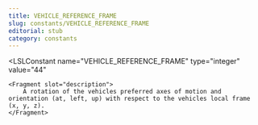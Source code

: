 ```yaml
---
title: VEHICLE_REFERENCE_FRAME
slug: constants/VEHICLE_REFERENCE_FRAME
editorial: stub
category: constants
---
```


<LSLConstant
	name="VEHICLE_REFERENCE_FRAME"
	type="integer"
	value="44"
>
	<Fragment slot="description">
		A rotation of the vehicles preferred axes of motion and orientation (at, left, up) with respect to the vehicles local frame (x, y, z).
	</Fragment>
</LSLConstant>
